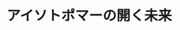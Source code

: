 ﻿---
title: "アイソトポマーの開く未来"
category: "物質理工学院"
vol: 41
interviewee: "吉田 尚弘 "
url: ""
tags: []
pdf: "41-6.pdf"
career: ""
preface: "アイソトポマーに関するさまざまな研究。代表的な成果であるN2Oに関する研究について、そしてそれに関連する採取・計測の方法について紹介する。また、先生の環境問題に対する態度や研究の経緯についても伺った。"
---
